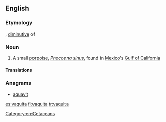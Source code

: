 ==English==

===Etymology===
{{etyl|es|en}} {{m|es|vaquita||little cow}}, [[diminutive]] of {{m|es|vaca||cow}}

===Noun===
{{wikipedia}}
{{en-noun}}

# A small [[porpoise]], ''[[Phocoena sinus]]'', found in [[Mexico]]'s [[Gulf of California]]

====Translations====
{{trans-top}}
{{trans-mid}}
{{trans-bottom}}

===Anagrams===
* [[aquavit#English|aquavit]]

[[Category:en:Cetaceans]]

[[es:vaquita]]
[[fi:vaquita]]
[[tr:vaquita]]
